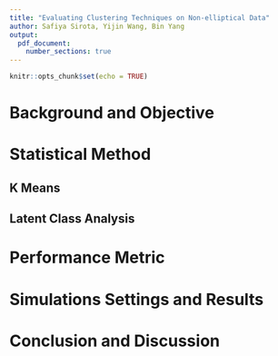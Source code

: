 ```yaml
---
title: "Evaluating Clustering Techniques on Non-elliptical Data"
author: Safiya Sirota, Yijin Wang, Bin Yang
output: 
  pdf_document:
    number_sections: true
---
```


```r
knitr::opts_chunk$set(echo = TRUE)
```

# Background and Objective


# Statistical Method

## K Means

## Latent Class Analysis


# Performance Metric


# Simulations Settings and Results


# Conclusion and Discussion





